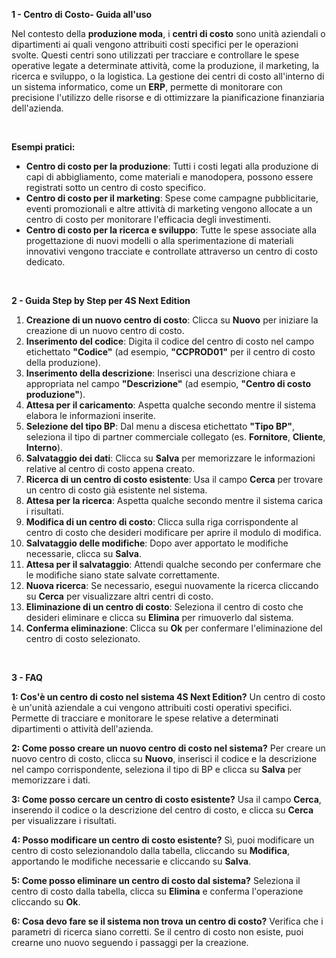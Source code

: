 **1 - Centro di Costo- Guida all'uso**

Nel contesto della **produzione moda**, i **centri di costo** sono unità aziendali o dipartimenti ai quali vengono attribuiti costi specifici per le operazioni svolte. Questi centri sono utilizzati per tracciare e controllare le spese operative legate a determinate attività, come la produzione, il marketing, la ricerca e sviluppo, o la logistica. La gestione dei centri di costo all'interno di un sistema informatico, come un **ERP**, permette di monitorare con precisione l'utilizzo delle risorse e di ottimizzare la pianificazione finanziaria dell'azienda.

 

**Esempi pratici:**

* **Centro di costo per la produzione**: Tutti i costi legati alla produzione di capi di abbigliamento, come materiali e manodopera, possono essere registrati sotto un centro di costo specifico.
* **Centro di costo per il marketing**: Spese come campagne pubblicitarie, eventi promozionali e altre attività di marketing vengono allocate a un centro di costo per monitorare l'efficacia degli investimenti.
* **Centro di costo per la ricerca e sviluppo**: Tutte le spese associate alla progettazione di nuovi modelli o alla sperimentazione di materiali innovativi vengono tracciate e controllate attraverso un centro di costo dedicato.

 

**2 - Guida Step by Step per 4S Next Edition**

1. **Creazione di un nuovo centro di costo**: Clicca su **Nuovo** per iniziare la creazione di un nuovo centro di costo.
2. **Inserimento del codice**: Digita il codice del centro di costo nel campo etichettato **"Codice"** (ad esempio, **"CCPROD01"** per il centro di costo della produzione).
3. **Inserimento della descrizione**: Inserisci una descrizione chiara e appropriata nel campo **"Descrizione"** (ad esempio, **"Centro di costo produzione"**).
4. **Attesa per il caricamento**: Aspetta qualche secondo mentre il sistema elabora le informazioni inserite.
5. **Selezione del tipo BP**: Dal menu a discesa etichettato **"Tipo BP"**, seleziona il tipo di partner commerciale collegato (es. **Fornitore**, **Cliente**, **Interno**).
6. **Salvataggio dei dati**: Clicca su **Salva** per memorizzare le informazioni relative al centro di costo appena creato.
7. **Ricerca di un centro di costo esistente**: Usa il campo **Cerca** per trovare un centro di costo già esistente nel sistema.
8. **Attesa per la ricerca**: Aspetta qualche secondo mentre il sistema carica i risultati.
9. **Modifica di un centro di costo**: Clicca sulla riga corrispondente al centro di costo che desideri modificare per aprire il modulo di modifica.
10. **Salvataggio delle modifiche**: Dopo aver apportato le modifiche necessarie, clicca su **Salva**.
11. **Attesa per il salvataggio**: Attendi qualche secondo per confermare che le modifiche siano state salvate correttamente.
12. **Nuova ricerca**: Se necessario, esegui nuovamente la ricerca cliccando su **Cerca** per visualizzare altri centri di costo.
13. **Eliminazione di un centro di costo**: Seleziona il centro di costo che desideri eliminare e clicca su **Elimina** per rimuoverlo dal sistema.
14. **Conferma eliminazione**: Clicca su **Ok** per confermare l'eliminazione del centro di costo selezionato.

 

**3 - FAQ**

**1: Cos'è un centro di costo nel sistema 4S Next Edition?** Un centro di costo è un'unità aziendale a cui vengono attribuiti costi operativi specifici. Permette di tracciare e monitorare le spese relative a determinati dipartimenti o attività dell'azienda.

**2: Come posso creare un nuovo centro di costo nel sistema?** Per creare un nuovo centro di costo, clicca su **Nuovo**, inserisci il codice e la descrizione nel campo corrispondente, seleziona il tipo di BP e clicca su **Salva** per memorizzare i dati.

**3: Come posso cercare un centro di costo esistente?** Usa il campo **Cerca**, inserendo il codice o la descrizione del centro di costo, e clicca su **Cerca** per visualizzare i risultati.

**4: Posso modificare un centro di costo esistente?** Sì, puoi modificare un centro di costo selezionandolo dalla tabella, cliccando su **Modifica**, apportando le modifiche necessarie e cliccando su **Salva**.

**5: Come posso eliminare un centro di costo dal sistema?** Seleziona il centro di costo dalla tabella, clicca su **Elimina** e conferma l'operazione cliccando su **Ok**.

**6: Cosa devo fare se il sistema non trova un centro di costo?** Verifica che i parametri di ricerca siano corretti. Se il centro di costo non esiste, puoi crearne uno nuovo seguendo i passaggi per la creazione.